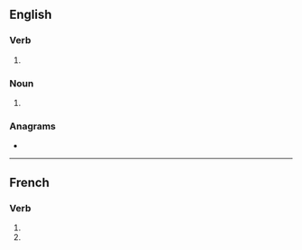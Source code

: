 {{also|retracés}}
==English==

===Verb===
{{head|en|verb form}}

# {{en-third-person singular of|retrace}}

===Noun===
{{head|en|noun form}}

# {{plural of|en|retrace}}

===Anagrams===
* {{anagrams|en|a=aceerrst|caterers|reacters|recaster|recrates|scar tree|terraces}}

----

==French==

===Verb===
{{head|fr|verb form}}

# {{inflection of|fr|retracer||2|s|pres|indc}}
# {{inflection of|fr|retracer||2|s|pres|subj}}